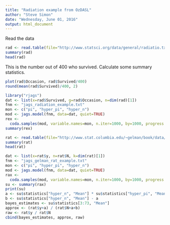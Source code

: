 ```yaml
---
title: "Radiation example from OzDASL"
author: "Steve Simon"
date: "Wednesday, June 01, 2016"
output: html_document
---
```


Read the data

```r
rad <- read.table(file="http://www.statsci.org/data/general/radiatio.txt", header=TRUE)
summary(rad)
head(rad)
```

This is the number out of 400 who survived. Calculate some summary statistics.

```r
plot(rad$Occasion, rad$Survived/400)
round(mean(rad$Survived)/400, 2)
```

```r
library("rjags")
dat <- list(x=rad$Survived, g=rad$Occasion, n=dim(rad)[1])
fnm <- "jags_radiation_example.txt"
mon <- c("pi", "hyper_pi", "hyper_n")
mod <- jags.model(fnm, data=dat, quiet=TRUE)
rex <-  
  coda.samples(mod, variable.names=mon, n.iter=1000, by=1000, progress.bar=NULL)
summary(rex)
```

```r
rat <- read.table(file="http://www.stat.columbia.edu/~gelman/book/data/rats.asc", skip=3, header=TRUE)
summary(rat)
head(rat)
```

```r
dat <- list(x=rat$y, n=rat$N, k=dim(rat)[1])
fnm <- "jags_gelman_rat_example.txt"
mon <- c("pi", "hyper_pi", "hyper_n")
mod <- jags.model(fnm, data=dat, quiet=TRUE)
rax <-  
  coda.samples(mod, variable.names=mon, n.iter=1000, by=1000, progress.bar=NULL)
su <- summary(rax)
print(su)
a <- su$statistics["hyper_n", "Mean"] * su$statistics["hyper_pi", "Mean"]
b <- su$statistics["hyper_n", "Mean"] - a
bayes_estimates <- su$statistics[3:73, "Mean"]
approx <- (rat$y+a) / (rat$N+a+b)
raw <- rat$y / rat$N
cbind(bayes_estimates, approx, raw)


```

